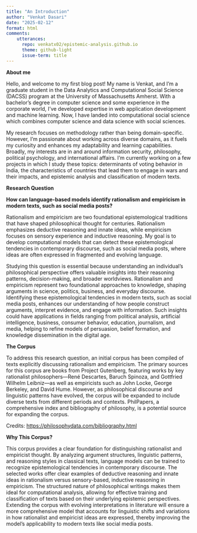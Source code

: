 ```yaml
---
title: "An Introduction"
author: "Venkat Dasari"
date: "2025-02-12"
format: html
comments: 
    utterances:
      repo: venkatx02/epistemic-analysis.github.io
      theme: github-light
      issue-term: title
---
```


<b> About me </b>

Hello, and welcome to my first blog post! My name is Venkat, and I’m a graduate student in the Data Analytics and Computational Social Science (DACSS) program at the University of Massachusetts Amherst. With a bachelor’s degree in computer science and some experience in the corporate world, I’ve developed expertise in web application development and machine learning. Now, I have landed into computational social science which combines computer science and data science with social sciences.

My research focuses on methodology rather than being domain-specific. However, I’m passionate about working across diverse domains, as it fuels my curiosity and enhances my adaptability and learning capabilities. Broadly, my interests are in and around information security, philosophy, political psychology, and international affairs. I’m currently working on a few projects in which I study these topics: determinants of voting behavior in India, the characteristics of countries that lead them to engage in wars and their impacts, and epistemic analysis and classification of modern texts.

<b> Research Question </b>

<b> How can language-based models identify rationalism and empiricism in modern texts, such as social media posts? </b>

Rationalism and empiricism are two foundational epistemological traditions that have shaped philosophical thought for centuries. Rationalism emphasizes deductive reasoning and innate ideas, while empiricism focuses on sensory experience and inductive reasoning. My goal is to develop computational models that can detect these epistemological tendencies in contemporary discourse, such as social media posts, where ideas are often expressed in fragmented and evolving language.

Studying this question is essential because understanding an individual's philosophical perspective offers valuable insights into their reasoning patterns, decision-making, and broader worldviews. Rationalism and empiricism represent two foundational approaches to knowledge, shaping arguments in science, politics, business, and everyday discourse. Identifying these epistemological tendencies in modern texts, such as social media posts, enhances our understanding of how people construct arguments, interpret evidence, and engage with information. Such insights could have applications in fields ranging from political analysis, artificial intelligence, business, consumer behavior, education, journalism, and media, helping to refine models of persuasion, belief formation, and knowledge dissemination in the digital age.

<b>The Corpus</b>

To address this research question, an initial corpus has been compiled of texts explicitly discussing rationalism and empiricism. The primary sources for this corpus are books from Project Gutenberg, featuring works by key rationalist philosophers—René Descartes, Baruch Spinoza, and Gottfried Wilhelm Leibniz—as well as empiricists such as John Locke, George Berkeley, and David Hume. However, as philosophical discourse and linguistic patterns have evolved, the corpus will be expanded to include diverse texts from different periods and contexts. PhilPapers, a comprehensive index and bibliography of philosophy, is a potential source for expanding the corpus.

Credits: <https://philosophydata.com/bibliography.html>

<b>Why This Corpus?</b>

This corpus provides a clear foundation for distinguishing rationalist and empiricist thought. By analyzing argument structures, linguistic patterns, and reasoning styles in classical texts, language models can be trained to recognize epistemological tendencies in contemporary discourse. The selected works offer clear examples of deductive reasoning and innate ideas in rationalism versus sensory-based, inductive reasoning in empiricism. The structured nature of philosophical writings makes them ideal for computational analysis, allowing for effective training and classification of texts based on their underlying epistemic perspectives. Extending the corpus with evolving interpretations in literature will ensure a more comprehensive model that accounts for linguistic shifts and variations in how rationalist and empiricist ideas are expressed, thereby improving the model’s applicability to modern texts like social media posts.